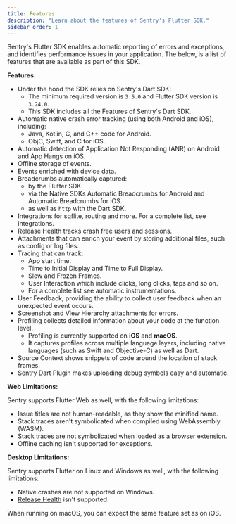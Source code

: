```yaml
---
title: Features
description: "Learn about the features of Sentry's Flutter SDK."
sidebar_order: 1
---
```


Sentry's Flutter SDK enables automatic reporting of errors and exceptions, and identifies performance issues in your application. The below, is a list of features that are available as part of this SDK.

**Features:**

- Under the hood the SDK relies on <Link to="/platforms/dart">Sentry's Dart SDK</Link>:
    - The minimum required version is `3.5.0` and Flutter SDK version is `3.24.0`.
    - This SDK includes all the <Link to="/platforms/dart/features">Features of Sentry's Dart SDK</Link>.
- Automatic native crash error tracking (using both <Link to="/platforms/android">Android</Link> and <Link to="/platforms/apple/guides/ios">iOS</Link>), including:
    - Java, Kotlin, C, and C++ code for Android.
    - ObjC, Swift, and C for iOS.
- Automatic detection of <Link to="/platforms/android/configuration/app-not-respond">Application Not Responding (ANR)</Link> on Android and <Link to="/platforms/apple/guides/ios/configuration/app-hangs/">App Hangs</Link> on iOS.
- Offline storage of events.
- Events <PlatformLink to="/enriching-events/context">enriched</PlatformLink> with device data.
- Breadcrumbs automatically captured:
    - by the <PlatformLink to="/enriching-events/breadcrumbs/#automatic-breadcrumbs">Flutter SDK</PlatformLink>.
    - via the Native SDKs <Link to="/platforms/android/enriching-events/breadcrumbs/#automatic-breadcrumbs">Automatic Breadcrumbs for Android</Link> and <Link to="/platforms/apple/enriching-events/breadcrumbs/#automatic-breadcrumbs">Automatic Breadcrumbs for iOS</Link>.
    - as well as `http` with the <Link to="/platforms/dart/enriching-events/breadcrumbs/#automatic-breadcrumbs">Dart SDK</Link>.
- Integrations for sqflite, routing and more. For a complete list, see <PlatformLink to="/integrations">integrations</PlatformLink>.
- <Link to="/product/releases/health">Release Health</Link> tracks crash free users and sessions.
- <PlatformLink to="/enriching-events/attachments">Attachments</PlatformLink> that can enrich your event by storing additional files, such as config or log files.
- <PlatformLink to="/tracing">Tracing</PlatformLink> that can track:
  - <PlatformLink to="/integrations/app-start-instrumentation">App start time</PlatformLink>.
  - <PlatformLink to="/integrations/routing-instrumentation/#time-to-initial-display">Time to Initial Display and Time to Full Display</PlatformLink>.
  - <PlatformLink to="/integrations/slow-and-frozen-frames-instrumentation">Slow and Frozen Frames</PlatformLink>.
  - <PlatformLink to="/integrations/user-interaction-instrumentation">User Interaction</PlatformLink> which include clicks, long clicks, taps and so on.
  - For a complete list see <PlatformLink to="/tracing/instrumentation/automatic-instrumentation">automatic instrumentations</PlatformLink>.
- <PlatformLink to="/user-feedback">User Feedback</PlatformLink>, providing the ability to collect user feedback when an unexpected event occurs.
- <PlatformLink to="/enriching-events/screenshots">Screenshot</PlatformLink> and <PlatformLink to="/enriching-events/viewhierarchy">View Hierarchy</PlatformLink> attachments for errors.
- <PlatformLink to="/profiling">Profiling</PlatformLink> collects detailed information about your code at the function level.
  - Profiling is currently supported on **iOS** and **macOS**.
  - It captures profiles across multiple language layers, including native languages (such as Swift and Objective-C) as well as Dart.
- <PlatformLink to="/data-management/debug-files/source-context">Source Context</PlatformLink> shows snippets of code around the location of stack frames.
- <PlatformLink to="/upload-debug">Sentry Dart Plugin</PlatformLink> makes uploading debug symbols easy and automatic.

**Web Limitations:**

Sentry supports Flutter Web as well, with the following limitations:

- Issue titles are not human-readable, as they show the minified name.
- Stack traces aren't symbolicated when compiled using WebAssembly (WASM).
- Stack traces are not symbolicated when loaded as a browser extension.
- Offline caching isn't supported for exceptions.

**Desktop Limitations:**

Sentry supports Flutter on Linux and Windows as well, with the following limitations:

- Native crashes are not supported on Windows.
- [Release Health](/product/releases/health/) isn't supported.

When running on macOS, you can expect the same feature set as on iOS.

